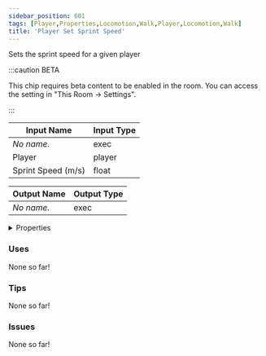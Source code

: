 ```yaml
---
sidebar_position: 601
tags: [Player,Properties,Locomotion,Walk,Player,Locomotion,Walk]
title: 'Player Set Sprint Speed'
---
```


Sets the sprint speed for a given player

:::caution BETA

This chip requires beta content to be enabled in the room. You can access the setting in "This Room -> Settings".

:::


<EsbSvg />

| Input Name | Input Type |
|-----------|-----------|
| *No name.* | exec |
| Player | player |
| Sprint Speed (m/s) | float |

| Output Name | Output Type |
|-----------|-----------|
| *No name.* | exec |


<details>
  <summary>Properties</summary>
  <div>
    <div>
    <table>
      <thead>
        <tr>
          <th>Is beta required?</th>
          <th>✅</th>
        </tr>
        <tr>
          <th>Is this chip a trolling risk?</th>
          <th>❌</th>
        </tr>
        <tr>
          <th>Is this chip a role assignment risk?</th>
          <th>❌</th>
        </tr>
        <tr>
          <th>Chip UUID</th>
          <th>23e9efca-876b-4a5f-b813-770b9e77fbd4</th>
        </tr>
      </thead>
    </table>
    </div>
  </div>
</details>

### Uses

None so far!

### Tips

None so far!

### Issues

None so far!